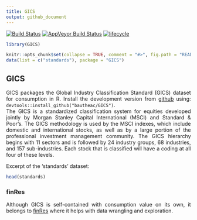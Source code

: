 ```yaml
---
title: GICS
output: github_document
---
```


[![Build Status](https://travis-ci.com/bautheac/GICS.svg?branch=master)](https://travis-ci.com/bautheac/GICS)
[![AppVeyor Build Status](https://ci.appveyor.com/api/projects/status/github/bautheac/GICS?branch=master&svg=true)](https://ci.appveyor.com/project/bautheac/GICS)
[![lifecycle](https://img.shields.io/badge/lifecycle-experimental-orange.svg)](https://www.tidyverse.org/lifecycle/#experimental)


<style> body {text-align: justify} </style>

<!-- README.md is generated from README.Rmd. Please edit that file -->

```r
library(GICS)

knitr::opts_chunk$set(collapse = TRUE, comment = "#>", fig.path = "README-")
data(list = c("standards"), package = "GICS")
```

  
  
## GICS  

GICS packages the Global Industry Classification Standard (GICS) dataset for consumption in R. Install the development version from [github](https://github.com/bautheac/GICS/) using: `devtools::install_github("bautheac/GICS")`.  
The GICS is a standardized classification system for equities developed jointly by Morgan Stanley Capital International (MSCI) and Standard & Poor's. The GICS methodology is used by the MSCI indexes, which include domestic and international stocks, as well as by a large portion of the professional investment management community. The GICS hierarchy begins with 11 sectors and is followed by 24 industry groups, 68 industries, and 157 sub-industries. Each stock that is classified will have a coding at all four of these levels.

Excerpt of the 'standards' dataset:
```r
head(standards)
```


### finRes

Although GICS is self-contained with consumption value on its own, it belongs to [finRes](https://bautheac.github.io/finRes/) where it helps with data wrangling and exploration.



